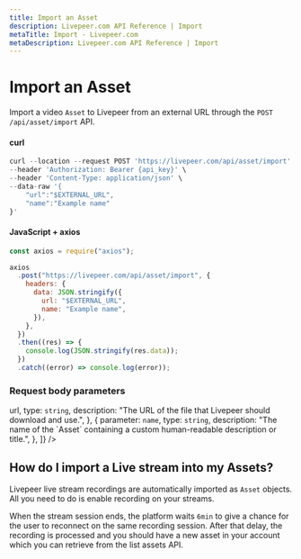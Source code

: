 ```yaml
---
title: Import an Asset
description: Livepeer.com API Reference | Import
metaTitle: Import - Livepeer.com
metaDescription: Livepeer.com API Reference | Import
---
```


# Import an Asset

Import a video `Asset` to Livepeer from an external URL through the
`POST /api/asset/import` API.

#### curl

```jsx
curl --location --request POST 'https://livepeer.com/api/asset/import' \
--header 'Authorization: Bearer {api_key}' \
--header 'Content-Type: application/json' \
--data-raw '{
    "url":"$EXTERNAL_URL",
    "name":"Example name"
}'
```

#### JavaScript + axios

```javascript
const axios = require("axios");

axios
  .post("https://livepeer.com/api/asset/import", {
    headers: {
      data: JSON.stringify({
        url: "$EXTERNAL_URL",
        name: "Example name",
      }),
    },
  })
  .then((res) => {
    console.log(JSON.stringify(res.data));
  })
  .catch((error) => console.log(error));
```

### Request body parameters

<Table
  data={[
    {
      parameter: <code>url</code>,
      type: <code>string</code>,
      description: "The URL of the file that Livepeer should download and use.",
    },
    {
      parameter: <code>name</code>,
      type: <code>string</code>,
      description:
        "The name of the `Asset` containing a custom human-readable description or title.",
    },
  ]}
/>

## How do I import a Live stream into my Assets?

Livepeer live stream recordings are automatically imported as `Asset` objects.
All you need to do is enable recording on your streams.

When the stream session ends, the platform waits `6min` to give a chance for the
user to reconnect on the same recording session. After that delay, the recording
is processed and you should have a new asset in your account which you can
retrieve from the list assets API.
